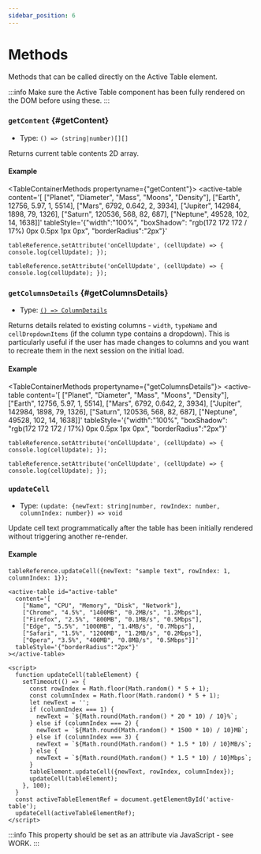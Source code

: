 ```yaml
---
sidebar_position: 6
---
```


# Methods

Methods that can be called directly on the Active Table element.

:::info
Make sure the Active Table component has been fully rendered on the DOM before using these.
:::

### `getContent` {#getContent}

- Type: `() => (string|number)[][]`

Returns current table contents 2D array.

#### Example


<TableContainerMethods propertyname={"getContent"}>
  <active-table
    content='[
      ["Planet", "Diameter", "Mass", "Moons", "Density"],
      ["Earth", 12756, 5.97, 1, 5514],
      ["Mars", 6792, 0.642, 2, 3934],
      ["Jupiter", 142984, 1898, 79, 1326],
      ["Saturn", 120536, 568, 82, 687],
      ["Neptune", 49528, 102, 14, 1638]]'
    tableStyle='{"width":"100%", "boxShadow": "rgb(172 172 172 / 17%) 0px 0.5px 1px 0px", "borderRadius":"2px"}'
></active-table>

</TableContainerMethods>

<Tabs>
<TabItem value="js" label="Sample">

```text
tableReference.setAttribute('onCellUpdate', (cellUpdate) => { console.log(cellUpdate); });
```

</TabItem>
<TabItem value="py" label="Full Code">

```text
tableReference.setAttribute('onCellUpdate', (cellUpdate) => { console.log(cellUpdate); });
```

</TabItem>
</Tabs>

<LineBreak></LineBreak>

### `getColumnsDetails` {#getColumnsDetails}

- Type: [`() => ColumnDetails`](./types#ColumnDetails)

Returns details related to existing columns - `width`, `typeName` and `cellDropdownItems` (if the column type contains a dropdown). This is particularly useful if the user has made changes to columns and you want to recreate them
in the next session on the initial load.

#### Example

<TableContainerMethods propertyname={"getColumnsDetails"}>
  <active-table
    content='[
      ["Planet", "Diameter", "Mass", "Moons", "Density"],
      ["Earth", 12756, 5.97, 1, 5514],
      ["Mars", 6792, 0.642, 2, 3934],
      ["Jupiter", 142984, 1898, 79, 1326],
      ["Saturn", 120536, 568, 82, 687],
      ["Neptune", 49528, 102, 14, 1638]]'
    tableStyle='{"width":"100%", "boxShadow": "rgb(172 172 172 / 17%) 0px 0.5px 1px 0px", "borderRadius":"2px"}'
></active-table>

</TableContainerMethods>

<Tabs>
<TabItem value="js" label="Sample">

```text
tableReference.setAttribute('onCellUpdate', (cellUpdate) => { console.log(cellUpdate); });
```

</TabItem>
<TabItem value="py" label="Full Code">

```text
tableReference.setAttribute('onCellUpdate', (cellUpdate) => { console.log(cellUpdate); });
```

</TabItem>
</Tabs>

<LineBreak></LineBreak>

### `updateCell`

- Type: `(update: {newText: string|number, rowIndex: number, columnIndex: number}) => void`

Update cell text programmatically after the table has been initially rendered without triggering another re-render.

#### Example

<TableContainerDynamicUpdates>
  <active-table
    content='[
      ["Name", "CPU", "Memory", "Disk", "Network"],
      ["Chrome", "4.5%", "1400MB", "0.2MB/s", "1.2Mbps"],
      ["Firefox", "2.5%", "800MB", "0.1MB/s", "0.5Mbps"],
      ["Edge", "5.5%", "1000MB", "1.4MB/s", "0.7Mbps"],
      ["Safari", "1.5%", "1200MB", "1.2MB/s", "0.2Mbps"],
      ["Opera", "3.5%", "400MB", "0.8MB/s", "0.5Mbps"]]'
    tableStyle='{"width":"100%", "boxShadow": "rgb(172 172 172 / 17%) 0px 0.5px 1px 0px", "borderRadius":"2px"}'
  ></active-table>
</TableContainerDynamicUpdates>

<Tabs>
<TabItem value="js" label="Sample">

```text
tableReference.updateCell({newText: "sample text", rowIndex: 1, columnIndex: 1});
```

</TabItem>
<TabItem value="py" label="Full code">

```text
<active-table id="active-table"
  content='[
    ["Name", "CPU", "Memory", "Disk", "Network"],
    ["Chrome", "4.5%", "1400MB", "0.2MB/s", "1.2Mbps"],
    ["Firefox", "2.5%", "800MB", "0.1MB/s", "0.5Mbps"],
    ["Edge", "5.5%", "1000MB", "1.4MB/s", "0.7Mbps"],
    ["Safari", "1.5%", "1200MB", "1.2MB/s", "0.2Mbps"],
    ["Opera", "3.5%", "400MB", "0.8MB/s", "0.5Mbps"]]'
  tableStyle='{"borderRadius":"2px"}'
></active-table>

<script>
  function updateCell(tableElement) {
    setTimeout(() => {
      const rowIndex = Math.floor(Math.random() * 5 + 1);
      const columnIndex = Math.floor(Math.random() * 5 + 1);
      let newText = '';
      if (columnIndex === 1) {
        newText = `${Math.round(Math.random() * 20 * 10) / 10}%`;
      } else if (columnIndex === 2) {
        newText = `${Math.round(Math.random() * 1500 * 10) / 10}MB`;
      } else if (columnIndex === 3) {
        newText = `${Math.round(Math.random() * 1.5 * 10) / 10}MB/s`;
      } else {
        newText = `${Math.round(Math.random() * 1.5 * 10) / 10}Mbps`;
      }
      tableElement.updateCell({newText, rowIndex, columnIndex});
      updateCell(tableElement);
    }, 100);
  }
  const activeTableElementRef = document.getElementById('active-table');
  updateCell(activeTableElementRef);
</script>
```

</TabItem>
</Tabs>

:::info
This property should be set as an attribute via JavaScript - see WORK.
:::
